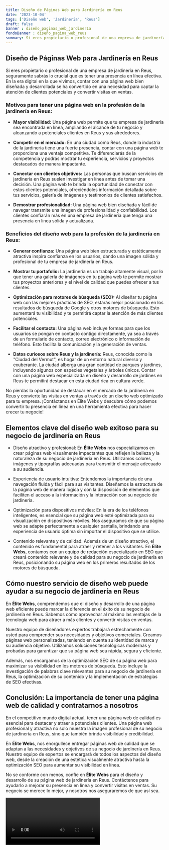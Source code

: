 ```yaml
---
title: Diseño de Páginas Web para Jardinería en Reus
date: '2023-10-04'
tags: ['Diseño web', 'Jardinería', 'Reus']
draft: false
banner : diseño_paginas_web_jardinería
fondoBanner : diseño_pagina_web_reus
summary: Si eres propietario o profesional de una empresa de jardinería en Reus, seguramente sabrás lo crucial que es tener una presencia en línea efectiva. En la era digital en la que vivimos, contar con una página web bien diseñada y desarrollada se ha convertido en una necesidad para captar la atención de clientes potenciales y convertir visitas en ventas. 
---
```


## Diseño de Páginas Web para Jardinería en Reus

Si eres propietario o profesional de una empresa de jardinería en Reus, seguramente sabrás lo crucial que es tener una presencia en línea efectiva. En la era digital en la que vivimos, contar con una página web bien diseñada y desarrollada se ha convertido en una necesidad para captar la atención de clientes potenciales y convertir visitas en ventas. 

### Motivos para tener una página web en la profesión de la jardinería en Reus:

* **Mayor visibilidad:** Una página web permite que tu empresa de jardinería sea encontrada en línea, ampliando el alcance de tu negocio y alcanzando a potenciales clientes en Reus y sus alrededores. 

* **Competir en el mercado:** En una ciudad como Reus, donde la industria de la jardinería tiene una fuerte presencia, contar con una página web te proporciona una ventaja competitiva. Te diferenciarás de la competencia y podrás mostrar tu experiencia, servicios y proyectos destacados de manera impactante.

* **Conectar con clientes objetivos:** Las personas que buscan servicios de jardinería en Reus suelen investigar en línea antes de tomar una decisión. Una página web te brinda la oportunidad de conectar con estos clientes potenciales, ofreciéndoles información detallada sobre tus servicios, galería de imágenes y testimonios de clientes satisfechos.

* **Demostrar profesionalidad:** Una página web bien diseñada y fácil de navegar transmite una imagen de profesionalidad y confiabilidad. Los clientes confiarán más en una empresa de jardinería que tenga una presencia en línea sólida y actualizada.

### Beneficios del diseño web para la profesión de la jardinería en Reus:

* **Generar confianza:** Una página web bien estructurada y estéticamente atractiva inspira confianza en los usuarios, dando una imagen sólida y profesional de tu empresa de jardinería en Reus.

* **Mostrar tu portafolio:** La jardinería es un trabajo altamente visual, por lo que tener una galería de imágenes en tu página web te permite mostrar tus proyectos anteriores y el nivel de calidad que puedes ofrecer a tus clientes.

* **Optimización para motores de búsqueda (SEO):** Al diseñar tu página web con las mejores prácticas de SEO, estarás mejor posicionado en los resultados de búsqueda de Google y otros motores de búsqueda. Esto aumentará tu visibilidad y te permitirá captar la atención de más clientes potenciales.

* **Facilitar el contacto:** Una página web incluye formas para que los usuarios se pongan en contacto contigo directamente, ya sea a través de un formulario de contacto, correo electrónico o información de teléfono. Esto facilita la comunicación y la generación de ventas.

* **Datos curiosos sobre Reus y la jardinería:** Reus, conocida como la "Ciudad del Vermut", es hogar de un entorno natural diverso y exuberante. La ciudad alberga una gran cantidad de parques y jardines, incluyendo algunos con especies vegetales y árboles únicos. Contar con una página web especializada en diseño y desarrollo de jardines en Reus te permitirá destacar en esta ciudad rica en cultura verde.

No pierdas la oportunidad de destacar en el mercado de la jardinería en Reus y convierte las visitas en ventas a través de un diseño web optimizado para tu empresa. ¡Contáctanos en Élite Webs y descubre cómo podemos convertir tu presencia en línea en una herramienta efectiva para hacer crecer tu negocio!

<GifSeo />

<Cta />

## Elementos clave del diseño web exitoso para su negocio de jardinería en Reus

- Diseño atractivo y profesional: En **Élite Webs** nos especializamos en crear páginas web visualmente impactantes que reflejen la belleza y la naturaleza de su negocio de jardinería en Reus. Utilizamos colores, imágenes y tipografías adecuadas para transmitir el mensaje adecuado a su audiencia.

- Experiencia de usuario intuitiva: Entendemos la importancia de una navegación fluida y fácil para sus visitantes. Diseñamos la estructura de la página web de manera lógica y con la disposición de elementos que faciliten el acceso a la información y la interacción con su negocio de jardinería.

- Optimización para dispositivos móviles: En la era de los teléfonos inteligentes, es esencial que su página web esté optimizada para su visualización en dispositivos móviles. Nos aseguramos de que su página web se adapte perfectamente a cualquier pantalla, brindando una experiencia de usuario óptima sin importar el dispositivo que se utilice.

- Contenido relevante y de calidad: Además de un diseño atractivo, el contenido es fundamental para atraer y retener a los visitantes. En **Élite Webs**, contamos con un equipo de redacción especializado en SEO que creará contenido relevante y de calidad para su negocio de jardinería en Reus, posicionando su página web en los primeros resultados de los motores de búsqueda.

## Cómo nuestro servicio de diseño web puede ayudar a su negocio de jardinería en Reus

En **Élite Webs**, comprendemos que el diseño y desarrollo de una página web eficiente puede marcar la diferencia en el éxito de su negocio de jardinería en Reus. Sabemos cómo aprovechar al máximo las ventajas de la tecnología web para atraer a más clientes y convertir visitas en ventas.

Nuestro equipo de diseñadores expertos trabajará estrechamente con usted para comprender sus necesidades y objetivos comerciales. Creamos páginas web personalizadas, teniendo en cuenta su identidad de marca y su audiencia objetivo. Utilizamos soluciones tecnológicas modernas y probadas para garantizar que su página web sea rápida, segura y eficiente.

Además, nos encargamos de la optimización SEO de su página web para maximizar su visibilidad en los motores de búsqueda. Esto incluye la investigación de palabras clave relevantes para su negocio de jardinería en Reus, la optimización de su contenido y la implementación de estrategias de SEO efectivas.

## Conclusión: La importancia de tener una página web de calidad y contratarnos a nosotros

En el competitivo mundo digital actual, tener una página web de calidad es esencial para destacar y atraer a potenciales clientes. Una página web profesional y atractiva no solo muestra la imagen profesional de su negocio de jardinería en Reus, sino que también brinda visibilidad y credibilidad.

En **Élite Webs**, nos enorgullece entregar páginas web de calidad que se adaptan a las necesidades y objetivos de su negocio de jardinería en Reus. Nuestro equipo de expertos se encargará de todos los aspectos del diseño web, desde la creación de una estética visualmente atractiva hasta la optimización SEO para aumentar su visibilidad en línea.

No se conforme con menos, confíe en **Élite Webs** para el diseño y desarrollo de su página web de jardinería en Reus. Contáctenos para ayudarlo a mejorar su presencia en línea y convertir visitas en ventas. Su negocio se merece lo mejor, y nosotros nos aseguraremos de que así sea.

<Video />

<CtaBot job='Jardinería' city='Reus'/>

<Gmaps query='Reus+españa+maps' />